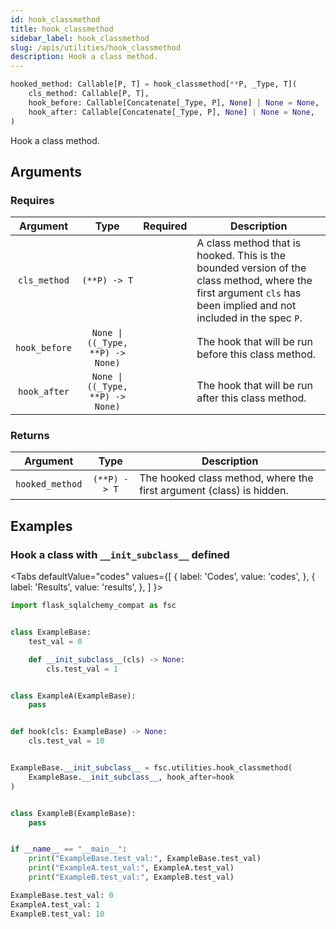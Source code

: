 ```yaml
---
id: hook_classmethod
title: hook_classmethod
sidebar_label: hook_classmethod
slug: /apis/utilities/hook_classmethod
description: Hook a class method.
---
```





<APITopBar type="func" isPrivate={true} source="utilities.hook_classmethod" />

```python
hooked_method: Callable[P, T] = hook_classmethod[**P, _Type, T](
    cls_method: Callable[P, T],
    hook_before: Callable[Concatenate[_Type, P], None] | None = None,
    hook_after: Callable[Concatenate[_Type, P], None] | None = None,
)
```

Hook a class method.

## Arguments

### Requires

|   Argument    |               Type               |             Required              | <center>Description</center>                                                                                                                                      |
| :-----------: | :------------------------------: | :-------------------------------: | ----------------------------------------------------------------------------------------------------------------------------------------------------------------- |
| `cls_method`  |           `(**P) -> T`           | <InlineIcon icon={vsiCheckIcon}/> | A class method that is hooked. This is the bounded version of the class method, where the first argument `cls` has been implied and not included in the spec `P`. |
| `hook_before` | `None \| ((_Type, **P) -> None)` |                                   | The hook that will be run before this class method.                                                                                                               |
| `hook_after`  | `None \| ((_Type, **P) -> None)` |                                   | The hook that will be run after this class method.                                                                                                                |

### Returns

|    Argument     |     Type     | <center>Description</center>                                         |
| :-------------: | :----------: | :------------------------------------------------------------------- |
| `hooked_method` | `(**P) -> T` | The hooked class method, where the first argument (class) is hidden. |

## Examples

### <IconObjType type="term"/> Hook a class with `__init_subclass__` defined

<Tabs
  defaultValue="codes"
  values={[
    { label: 'Codes', value: 'codes', },
    { label: 'Results', value: 'results', },
  ]
}>

<TabItem value="codes">

```python title="hook_init_subclass.py" showLineNumbers
import flask_sqlalchemy_compat as fsc


class ExampleBase:
    test_val = 0

    def __init_subclass__(cls) -> None:
        cls.test_val = 1


class ExampleA(ExampleBase):
    pass


def hook(cls: ExampleBase) -> None:
    cls.test_val = 10


ExampleBase.__init_subclass__ = fsc.utilities.hook_classmethod(
    ExampleBase.__init_subclass__, hook_after=hook
)


class ExampleB(ExampleBase):
    pass


if __name__ == "__main__":
    print("ExampleBase.test_val:", ExampleBase.test_val)
    print("ExampleA.test_val:", ExampleA.test_val)
    print("ExampleB.test_val:", ExampleB.test_val)
```

</TabItem>

<TabItem value="results">

```python
ExampleBase.test_val: 0
ExampleA.test_val: 1
ExampleB.test_val: 10
```

</TabItem>

</Tabs>
